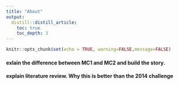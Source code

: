 ```yaml
---
title: "About"
output:
  distill::distill_article:
    toc: true
    toc_depth: 3
---
```


```r
knitr::opts_chunk$set(echo = TRUE, warning=FALSE,message=FALSE)
```

#### exlain the difference between MC1 and MC2 and build the story.


#### explain literature review. Why this is better than the 2014 challenge
